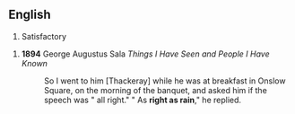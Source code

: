 ==English==
{{en-adj|-}}

#{{cliche}} Satisfactory

#'''1894''' George Augustus Sala ''Things I Have Seen and People I Have Known''
#:So I went to him [Thackeray] while he was at breakfast in Onslow Square, on the morning of the banquet, and asked him if the speech was " all right." " As '''right as rain'''," he replied.